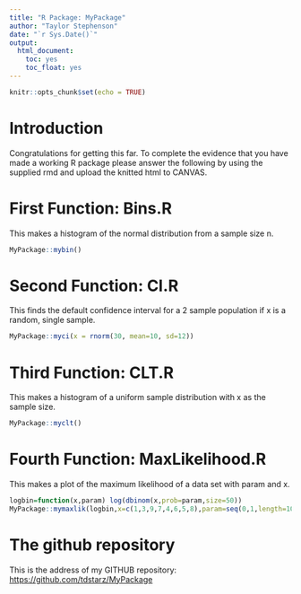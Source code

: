 ```yaml
---
title: "R Package: MyPackage"
author: "Taylor Stephenson"
date: "`r Sys.Date()`"
output: 
  html_document:
    toc: yes
    toc_float: yes
---
```


```r
knitr::opts_chunk$set(echo = TRUE)
```

# Introduction


Congratulations for getting this far. To complete the evidence that you have made a working R package please answer the following by using the supplied rmd  and upload the knitted html to CANVAS.


# First Function: Bins.R

This makes a histogram of the normal distribution from a sample size n.

```r
MyPackage::mybin()
```


# Second Function: CI.R

This finds the default confidence interval for a 2 sample population if x is a random, single sample.

```r

MyPackage::myci(x = rnorm(30, mean=10, sd=12))

```


# Third Function: CLT.R

This makes a histogram of a uniform sample distribution with x as the sample size.

```r
MyPackage::myclt()
```


# Fourth Function: MaxLikelihood.R

This makes a plot of the maximum likelihood of a data set with param and x.

```r
logbin=function(x,param) log(dbinom(x,prob=param,size=50))
MyPackage::mymaxlik(logbin,x=c(1,3,9,7,4,6,5,8),param=seq(0,1,length=1000),main="Maximum Likelihood, n=20")
```

# The github repository


This is the address of my GITHUB repository:
<https://github.com/tdstarz/MyPackage>

